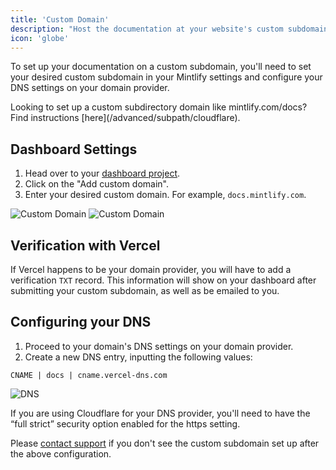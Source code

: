 ```yaml
---
title: 'Custom Domain'
description: "Host the documentation at your website's custom subdomain"
icon: 'globe'
---
```


To set up your documentation on a custom subdomain, you'll need to set your desired custom subdomain in your Mintlify settings and configure your DNS settings on your domain provider.

<Info>
  Looking to set up a custom subdirectory domain like mintlify.com/docs? Find
  instructions [here](/advanced/subpath/cloudflare).
</Info>

## Dashboard Settings

1. Head over to your [dashboard project](https://dashboard.mintlify.com).
2. Click on the "Add custom domain".
3. Enter your desired custom domain. For example, `docs.mintlify.com`.

<Frame>
  <img
    alt="Custom Domain"
    className="block dark:hidden"
    src="/images/add-custom-domain-light.png"
  />
  <img
    alt="Custom Domain"
    className="hidden dark:block"
    src="/images/add-custom-domain-dark.png"
  />
</Frame>

## Verification with Vercel

If Vercel happens to be your domain provider, you will have to add a verification `TXT` record. This information will show on your dashboard after submitting your custom subdomain, as well as be emailed to you.

## Configuring your DNS

1. Proceed to your domain's DNS settings on your domain provider.
2. Create a new DNS entry, inputting the following values:

```
CNAME | docs | cname.vercel-dns.com
```

<Frame>
  <img alt="DNS" src="https://mintlify-assets.b-cdn.net/mintlify-dns.png" />
</Frame>

If you are using Cloudflare for your DNS provider, you'll need to have the “full strict” security option enabled for the https setting.

Please [contact support](mailto:sales@mintlify.com) if you don't see the custom subdomain set up after the above configuration.
